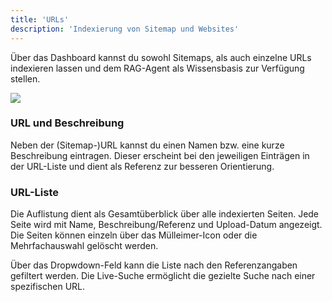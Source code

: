 ```yaml
---
title: 'URLs'
description: 'Indexierung von Sitemap und Websites'
---
```


Über das Dashboard kannst du sowohl Sitemaps, als auch einzelne URLs indexieren lassen und dem RAG-Agent als Wissensbasis zur Verfügung stellen.

<img src="/images/dashboard_urls.jpg" />

### URL und Beschreibung

Neben der (Sitemap-)URL kannst du einen Namen bzw. eine kurze Beschreibung eintragen. Dieser erscheint bei den jeweiligen Einträgen in der URL-Liste und dient als Referenz zur besseren Orientierung.

### URL-Liste

Die Auflistung dient als Gesamtüberblick über alle indexierten Seiten. Jede Seite wird mit Name, Beschreibung/Referenz und Upload-Datum angezeigt. Die Seiten können einzeln über das Mülleimer-Icon oder die Mehrfachauswahl gelöscht werden.

Über das Dropwdown-Feld kann die Liste nach den Referenzangaben gefiltert werden. Die Live-Suche ermöglicht die gezielte Suche nach einer spezifischen URL.